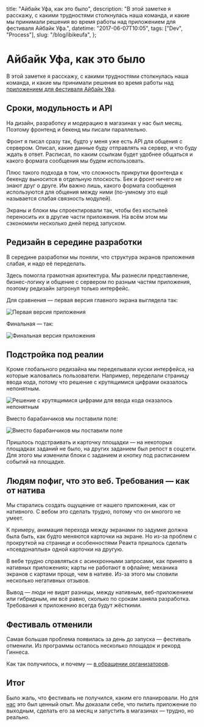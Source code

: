   title: "Айбайк Уфа, как это было",
  description:
    "В этой заметке я расскажу, с какими трудностями столкнулась наша команда, и какие мы принимали решения во время работы над приложением для фестиваля Айбайк Уфа.",
  datetime: "2017-06-07T10:05",
  tags: ["Dev", "Process"],
  slug: "/blog/ibikeufa",
};

# Айбайк Уфа, как это было

В этой заметке я расскажу, с какими трудностями столкнулась наша команда, и какие мы принимали решения во время работы над [приложением для фестиваля Айбайк Уфа](/projects/ibikeufa).

## Сроки, модульность и API

На дизайн, разработку и модерацию в магазинах у нас был месяц. Поэтому фронтенд и бекенд мы писали параллельно.

Фронт я писал сразу так, будто у меня уже есть API для общения с сервером. Описал, какие данные буду отправлять на сервер, и что буду ждать в ответ. Расписал, по каким ссылкам будет удобнее общаться и какого формата сообщения мы будем использовать.

Плюс такого подхода в том, что сложность прикрутки фронтенда к бекенду выносится в отдельную плоскость. Бек и фронт ничего не знают друг о друге. Им важно лишь, какого формата сообщения используются для общения между ними (по-умному это ещё называется слабая связность модулей).

Экраны и блоки мы спроектировали так, чтобы без костылей переносить их в другие части приложения. На всём этом мы сэкономили несколько дней перед запуском.

## Редизайн в середине разработки

В середине разработки мы поняли, что структура экранов приложения слабая, и надо её переделать.

Здесь помогла грамотная архитектура. Мы разнесли представление, бизнес-логику и общение с сервером по разным частям приложения, поэтому редизайн затронул только интерфейс.

Для сравнения — первая версия главного экрана выглядела так:

![Первая версия приложения](/img/notes/old-main.jpg?limited)

Финальная — так:

![Финальная версия приложения](/img/notes/after-code.jpg?limited)

## Подстройка под реалии

Кроме глобального редизайна мы переделывали куски интерфейса, на которые жаловались пользователи.
Например, переделали страницу ввода кода, потому что решение с крутящимися цифрами оказалось непонятным.

![Решение с крутящимися цифрами для ввода кода оказалось непонятным](/img/notes/old-code.jpg?limited)

Вместо барабанчиков мы поставили поле:

![Вместо барабанчиков мы поставили поле](/img/notes/new-code.jpg?limited)

Пришлось подстраивать и карточку площадки — на некоторых площадках заданий не было, на других заданием был репост в соцсети. Для этого мы изменили блоки с заданием и кнопку под расписанием событий на площадке.

## Людям пофиг, что это веб. Требования — как от натива

Мы старались создать ощущение от нашего приложения, как от нативного. С вебом это сделать трудно, потому что он многого не умеет.

К примеру, анимация перехода между экранами по задумке должна была быть, как будто меняются карточки на экране. Но из-за проблем с прокруткой на странице и особенностями Реакта пришлось сделать «псевдонаплыв» одной карточки на другую.

В вебе трудно справляться с асинхронными запросами, как принято в нативных приложениях; карты не работают в офлайне; механика экранов с картами проще, чем в нативе. Из-за этого мы словили несколько негативных отзывов.

Вывод — люди не видят разницы, между нативным, веб-приложением или гибридным, им всё равно, сколько по срокам заняла разработка. Требования к приложению всегда будут жёсткими.

## Фестиваль отменили

Самая большая проблема появилась за день до запуска — фестиваль отменили. Из программы осталось несколько площадок и рекорд Гиннеса.

Как так получилось, и почему — [в обращении организаторов](https://vk.com/ibikeufa?w=wall-122711751_2490).

## Итог

Было жаль, что фестиваль не получился, каким его планировали. Но для [нас](https://game.ibikeufa.ru/static/team.html) это был ценный опыт. Мы доказали себе, что пилить приложение по выходным, сделать его за месяц и запустить в магазинах — трудно, но реально.
